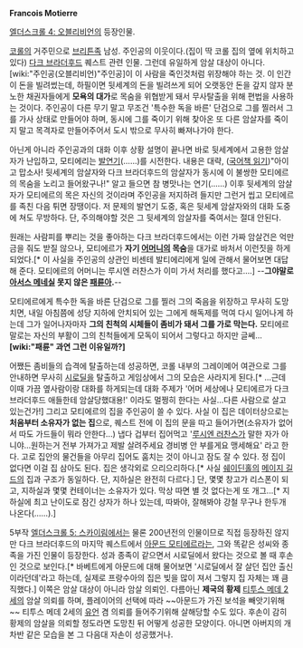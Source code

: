 '''Francois Motierre'''

[[엘더스크롤 4: 오블리비언]]의 등장인물. 

[[코롤]]의 거주민으로 [[브리튼]]족 남성. 주인공의 이웃이다.(집이 딱 코롤 집의 옆에 위치하고 있다) [[다크 브라더후드]] 퀘스트 관련 인물. 그런데 유일하게 암살 대상이 아니다. [wiki:"주인공(오블리비언)"주인공]이 이 사람을 죽인것처럼 위장해야 하는 것. 이 인간이 돈을 빌려썼는데, 하필이면 뒷세계의 돈을 빌려쓰게 되어 오랫동안 돈을 갚지 않자 분노한 채권자들에게 '''모욕의 대가'''로 목숨을 위협받게 돼서 무사탈출을 위해 편법을 사용하는 것이다. 주인공이 다른 무기 말고 무조건 '특수한 독을 바른' 단검으로 그를 찔러서 그를 가사 상태로 만들어야 하며, 동시에 그를 죽이기 위해 찾아온 또 다른 암살자를 죽이지 말고 목격자로 만들어주어서 도시 밖으로 무사히 빠져나가야 한다. 

아닌게 아니라 주인공과의 대화 이후 상황 설명이 끝나면 바로 뒷세계에서 고용한 암살자가 난입하고, 모티에리는 [[발연기]](……)를 시전한다. 내용은 대략, ([[국어책 읽기]])"아이고 맙소사! 뒷세계의 암살자와 다크 브라더후드의 암살자가 동시에 이 불쌍한 모티에르의 목숨을 노리고 들어왔구나!" 알고 들으면 참 병맛나는 연기(……) 이후 뒷세계의 암살자가 모티에르의 목은 자신의 것이라며 주인공을 저지하려 들지만 그런거 씹고 모티에르를 족친 다음 튀면 장땡이다. 저 문제의 발연기 도중, 혹은 뒷세계 암살자와의 대화 도중에 쳐도 무방하다. 단, 주의해야할 것은 그 뒷세계의 암살자를 죽여서는 절대 안된다.

원래는 사람피를 뿌리는 것을 좋아하는 다크 브라더후드에서는 이런 가짜 암살건은 억만금을 줘도 받질 않으나, 모티에르가 '''자기 [[어머니]]의 목숨'''을 대가로 바처서 이런짓을 하게 되었다.[* 이 사실을 주인공의 상관인 비센테 발티에리에게 일에 관해서 물어보면 대답해 준다. 모티에르의 어머니는 루시엔 러찬스가 이미 가서 처리를 했다고....] --'''그야말로 [[아서스 메네실]] 못지 않은 [[패륜아]].'''-- 

모티에르에게 특수한 독을 바른 단검으로 그를 찔러 그의 죽음을 위장하고 무사히 도망치면, 내일 아침쯤에 성당 지하에 안치되어 있는 그에게 해독제를 먹여 다시 일어나게 하는데 그가 일어나자마자 '''그의 친척의 시체들이 좀비가 돼서 그를 가로 막는다.''' 모티에르 말로는 자신의 부활이 그의 친척들에게 모독이 되어서 그렇다고 하지만 글쎄... '''[wiki:"패륜" 과연 그런 이유일까?]'''

어쨌든 좀비들의 습격에 탈출하는데 성공하면, 코롤 내부의 그레이메어 여관으로 그를 안내하면 무사히 [[시로딜]]을 탈출하고 게임상에서 그의 모습은 사라지게 된다.[* ...근데 이때 가끔 옆사람이랑 대화를 하게되는데 대화 주제가 '어머 세상에나 모티에르가 다크 브라더후드 애들한테 암살당했대용!' 이라도 멀쩡히 한다는 사실...다른 사람으로 살고 있는건가!] 그리고 모티에르의 집을 주인공이 쓸 수 있다. 사실 이 집은 데이터상으로는 '''처음부터 소유자가 없는 집'''으로, 퀘스트 전에 이 집의 문을 따고 들어가면(소유자가 없어서 따도 가드들이 뭐라 안한다...) 냅다 겁부터 집어먹고 '[[루시엔 러찬스]]가 말한 자가 아니야...원하는거 전부 가져가고 제발 살려주세요 경비병 안 부를게요 맹세해요' 라고 한다. 고로 집안의 물건들을 아무리 집어도 훔치는 것이 아니고 잠도 잘 수 있다. 정 집이 없다면 이걸 집 삼아도 된다. 집은 생각외로 으리으리하다.[* 사실 [[쉐이딘홀]]의 [[메이지 길드]]의 집과 구조가 동일하다. 단, 지하실은 완전히 다르다.] 단, 몇몇 창고가 리스폰이 되고, 지하실과 몇몇 컨테이너는 소유자가 있다. 막상 따면 별 것 없다는게 또 개그...[* 지하실에 최고 난이도로 잠긴 상자가 하나 있는데, 따봐야, 잘해봐야 강철 무구나 한두개 나온다(……).]

5부작 [[엘더스크롤 5: 스카이림]]에서는 물론 200년전의 인물이므로 직접 등장하진 않지만 다크 브라더후드의 마지막 퀘스트에서 [[아문드 모티에르]]라는, 그와 똑같은 성씨와 종족을 가진 인물이 등장한다. 성과 종족이 같으면서 시로딜에서 왔다는 것으로 볼 때 후손인 것으로 보인다.[* 바베트에게 아문드에 대해 물어보면 '시로딜에서 잘 살던 집안 출신이라던데'라고 하는데, 실제로 프랑수아의 집은 빚을 많이 져서 그렇지 집 자체는 꽤 큼직했다.] 이쪽은 암살 대상이 아니라 암살 의뢰인. 다름아닌 '''제국의 황제''' [[티투스 메데 2세]]의 암살 의뢰를 하며, 플레이어의 선택에 따라 ~~아문드가 가진 보석을 빼앗기위해~~ 티투스 메데 2세의 [[유언]] 겸 의뢰를 들어주기위해 살해당할 수도 있다. 후손이 감히 황제의 암살을 의뢰할 정도라면 도망친 뒤 어떻게 성공한 모양이다. 아니면 아버지의 개차반 같은 모습을 본 그 다음대 자손이 성공했거나.
